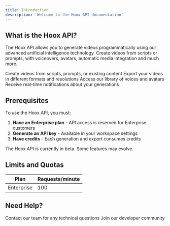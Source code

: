 ```yaml
---
title: Introduction
description: 'Welcome to the Hoox API documentation'
---
```


## What is the Hoox API?

The Hoox API allows you to generate videos programmatically using our advanced artificial intelligence technology. Create videos from scripts or prompts, with voiceovers, avatars, automatic media integration and much more.

<CardGroup cols={2}>
  <Card
    title="Video Generation"
    icon="video"
    href="/video-generation/overview"
  >
    Create videos from scripts, prompts, or existing content
  </Card>
  <Card
    title="Custom Export"
    icon="download"
    href="/video-export/overview"
  >
    Export your videos in different formats and resolutions
  </Card>
  <Card
    title="Resources"
    icon="microphone"
    href="/resources/voices"
  >
    Access our library of voices and avatars
  </Card>
  <Card
    title="Webhooks"
    icon="webhook"
    href="/webhooks/overview"
  >
    Receive real-time notifications about your generations
  </Card>
</CardGroup>

## Prerequisites

To use the Hoox API, you must:

1. **Have an Enterprise plan** - API access is reserved for Enterprise customers
2. **Generate an API key** - Available in your workspace settings
3. **Have credits** - Each generation and export consumes credits

<Warning>
  The Hoox API is currently in beta. Some features may evolve.
</Warning>

## Limits and Quotas

| Plan | Requests/minute |
|------|----------------|
| Enterprise | 100 |

## Need Help?

<CardGroup cols={2}>
  <Card
    title="Technical Support"
    icon="headset"
    href="mailto:support@hoox.video"
  >
    Contact our team for any technical questions
  </Card>
  <Card
    title="Discord Community"
    icon="discord"
    href="https://discord.gg/hoox"
  >
    Join our developer community
  </Card>
</CardGroup>